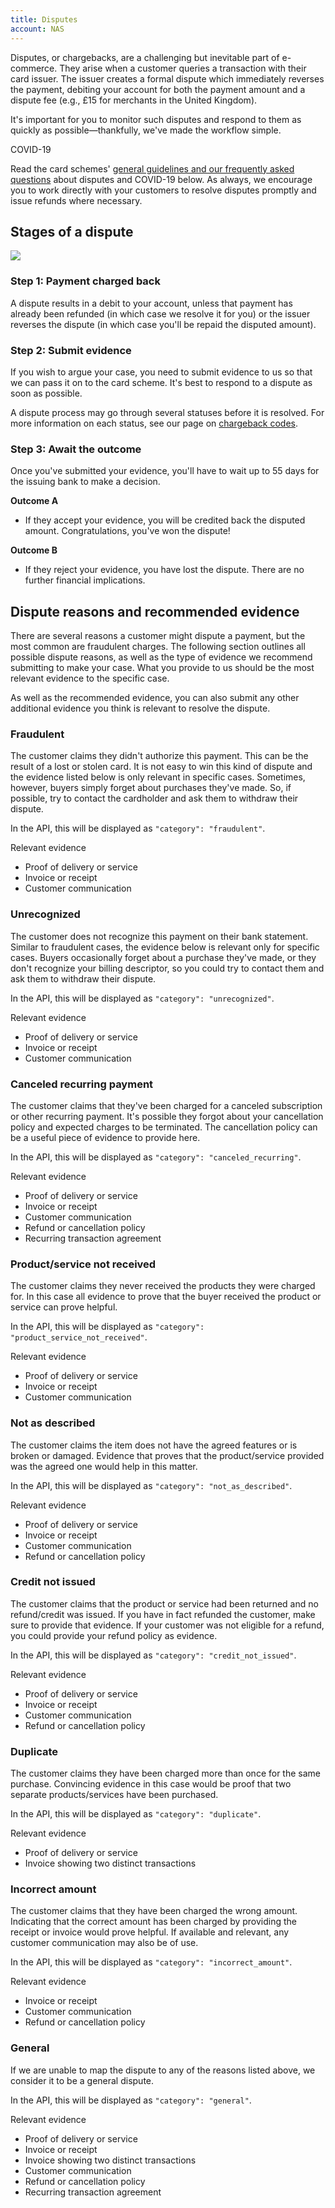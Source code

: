 ```yaml
---
title: Disputes
account: NAS
---
```


Disputes, or chargebacks, are a challenging but inevitable part of e-commerce. They arise when a customer queries a transaction with their card issuer. The issuer creates a formal dispute which immediately reverses the payment, debiting your account for both the payment amount and a dispute fee (e.g., £15 for merchants in the United Kingdom).

It's important for you to monitor such disputes and respond to them as quickly as possible—thankfully, we've made the workflow simple.

COVID-19

Read the card schemes' [general guidelines and our frequently asked questions](/display/x/Disputes+and+COVID-19) about disputes and COVID-19 below. As always, we encourage you to work directly with your customers to resolve disputes promptly and issue refunds where necessary.

Stages of a dispute
-------------------

![](/download/attachments/8488139/disputes_stages.png?version=1&modificationDate=1598368358042&api=v2)

### Step 1: Payment charged back

A dispute results in a debit to your account, unless that payment has already been refunded (in which case we resolve it for you) or the issuer reverses the dispute (in which case you'll be repaid the disputed amount).

### Step 2: Submit evidence

If you wish to argue your case, you need to submit evidence to us so that we can pass it on to the card scheme. It's best to respond to a dispute as soon as possible.

A dispute process may go through several statuses before it is resolved. For more information on each status, see our page on [chargeback codes](/display/x/Chargeback+codes).

### Step 3: Await the outcome

Once you've submitted your evidence, you'll have to wait up to 55 days for the issuing bank to make a decision.

**Outcome A**

*   If they accept your evidence, you will be credited back the disputed amount. Congratulations, you've won the dispute!

**Outcome B**

*   If they reject your evidence, you have lost the dispute. There are no further financial implications.

Dispute reasons and recommended evidence
----------------------------------------

There are several reasons a customer might dispute a payment, but the most common are fraudulent charges. The following section outlines all possible dispute reasons, as well as the type of evidence we recommend submitting to make your case. What you provide to us should be the most relevant evidence to the specific case.

As well as the recommended evidence, you can also submit any other additional evidence you think is relevant to resolve the dispute.

### Fraudulent

The customer claims they didn't authorize this payment. This can be the result of a lost or stolen card. It is not easy to win this kind of dispute and the evidence listed below is only relevant in specific cases. Sometimes, however, buyers simply forget about purchases they've made. So, if possible, try to contact the cardholder and ask them to withdraw their dispute.

In the API, this will be displayed as `"category": "fraudulent"`.

 Relevant evidence

*   Proof of delivery or service
*   Invoice or receipt
*   Customer communication

### Unrecognized

The customer does not recognize this payment on their bank statement. Similar to fraudulent cases, the evidence below is relevant only for specific cases. Buyers occasionally forget about a purchase they've made, or they don't recognize your billing descriptor, so you could try to contact them and ask them to withdraw their dispute.

In the API, this will be displayed as `"category": "unrecognized"`.

 Relevant evidence

*   Proof of delivery or service
*   Invoice or receipt
*   Customer communication

### Canceled recurring payment

The customer claims that they've been charged for a canceled subscription or other recurring payment. It's possible they forgot about your cancellation policy and expected charges to be terminated. The cancellation policy can be a useful piece of evidence to provide here.

In the API, this will be displayed as `"category": "canceled_recurring"`.

 Relevant evidence

*   Proof of delivery or service
*   Invoice or receipt
*   Customer communication
*   Refund or cancellation policy
*   Recurring transaction agreement

### Product/service not received

The customer claims they never received the products they were charged for. In this case all evidence to prove that the buyer received the product or service can prove helpful.

In the API, this will be displayed as `"category": "product_service_not_received"`.

 Relevant evidence

*   Proof of delivery or service
*   Invoice or receipt
*   Customer communication

### Not as described

The customer claims the item does not have the agreed features or is broken or damaged. Evidence that proves that the product/service provided was the agreed one would help in this matter.

In the API, this will be displayed as `"category": "not_as_described"`.

 Relevant evidence

*   Proof of delivery or service
*   Invoice or receipt
*   Customer communication
*   Refund or cancellation policy

### Credit not issued

The customer claims that the product or service had been returned and no refund/credit was issued. If you have in fact refunded the customer, make sure to provide that evidence. If your customer was not eligible for a refund, you could provide your refund policy as evidence.

In the API, this will be displayed as `"category": "credit_not_issued"`.

 Relevant evidence

*   Proof of delivery or service
*   Invoice or receipt
*   Customer communication
*   Refund or cancellation policy

### Duplicate

The customer claims they have been charged more than once for the same purchase. Convincing evidence in this case would be proof that two separate products/services have been purchased.

In the API, this will be displayed as `"category": "duplicate"`.

 Relevant evidence

*   Proof of delivery or service
*   Invoice showing two distinct transactions

### Incorrect amount

The customer claims that they have been charged the wrong amount. Indicating that the correct amount has been charged by providing the receipt or invoice would prove helpful. If available and relevant, any customer communication may also be of use.

In the API, this will be displayed as `"category": "incorrect_amount"`.

 Relevant evidence

*   Invoice or receipt
*   Customer communication
*   Refund or cancellation policy

### General

If we are unable to map the dispute to any of the reasons listed above, we consider it to be a general dispute.

In the API, this will be displayed as `"category": "general"`.

 Relevant evidence

*   Proof of delivery or service
*   Invoice or receipt
*   Invoice showing two distinct transactions
*   Customer communication
*   Refund or cancellation policy
*   Recurring transaction agreement
